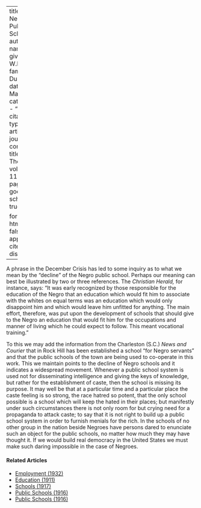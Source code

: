 
---
title: 'The Negro Public School'
author:
  - name:
      given: W.E.B.
      family: Du Bois
date: Mar. 1916
categories: 
  - ""
citation: 
  type: article-journal
  container-title: The Crisis
  volume: 11
  issue: 5
  page: 244
google-scholar: true

format:
  html:
    toc: false
    appendix-cite-as: display
---



A phrase in the December <span class="crisis-title">Crisis</span> has led to some inquiry as to what we mean by the "decline" of the Negro public school. Perhaps our meaning can best be illustrated by two or three references. The *Christian Herald,* for instance, says: "It was early recognized by those responsible for the education of the Negro that an education which would fit him to associate with the whites on equal terms was an education which would only disappoint him and which would leave him unfitted for anything. The main effort, therefore, was put upon the development of schools that should give to the Negro an education that would fit him for the occupations and manner of living which he could expect to follow. This meant vocational training."

To this we may add the information from the Charleston (S.C.) *News and Courier* that in Rock Hill has been established a school "for Negro servants" and that the public schools of the town are being used to co-operate in this work. This we maintain points to the decline of Negro schools and it indicates a widespread movement. Whenever a public school system is used not for disseminating intelligence and giving the keys of knowledge, but rather for the establishment of caste, then the school is missing its purpose. It may well be that at a particular time and a particular place the caste feeling is so strong, the race hatred so potent, that the only school possible is a school which will keep the hated in their places; but manifestly under such circumstances there is not only room for but crying need for a propaganda to attack caste; to say that it is not right to build up a public school system in order to furnish menials for the rich. In the schools of no other group in the nation beside Negroes have persons dared to enunciate such an object for the public schools, no matter how much they may have thought it. If we would build real democracy in the United States we must make such daring impossible in the case of Negroes.

<!-- Similar articles start here -->
<div  class="clear-wrap"></div>

#### Related Articles

* [Employment (1932)](/Volumes/39/09/employment.html)
* [Education (1911)](/Volumes/01/04/education.html)
* [Schools (1917)](/Volumes/13/03/schools.html)
* [Public Schools (1916)](/Volumes/12/01/public_schools.html)
* [Public Schools (1916)](/Volumes/12/01/salutations.html)

<!-- Similar articles end here -->